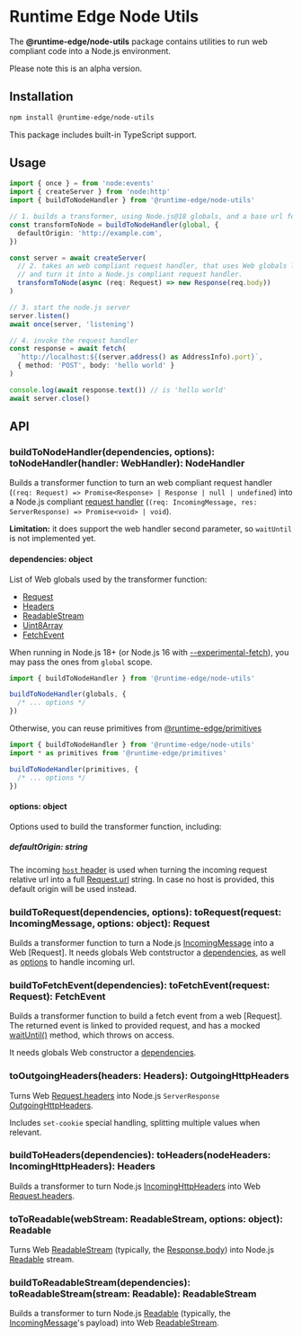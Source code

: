
# Runtime Edge Node Utils

The **@runtime-edge/node-utils** package contains utilities to run web compliant code into a Node.js environment.

<Callout type='warning' emoji='⚠️'>
  Please note this is an alpha version.
</Callout>

## Installation

```sh npm2yarn
npm install @runtime-edge/node-utils
```

This package includes built-in TypeScript support.

## Usage

```ts
import { once } = from 'node:events'
import { createServer } from 'node:http'
import { buildToNodeHandler } from '@runtime-edge/node-utils'

// 1. builds a transformer, using Node.js@18 globals, and a base url for URL constructor.
const transformToNode = buildToNodeHandler(global, {
  defaultOrigin: 'http://example.com',
})

const server = await createServer(
  // 2. takes an web compliant request handler, that uses Web globals like Request and Response,
  // and turn it into a Node.js compliant request handler.
  transformToNode(async (req: Request) => new Response(req.body))
)

// 3. start the node.js server
server.listen()
await once(server, 'listening')

// 4. invoke the request handler
const response = await fetch(
  `http://localhost:${(server.address() as AddressInfo).port}`,
  { method: 'POST', body: 'hello world' }
)

console.log(await response.text()) // is 'hello world'
await server.close()
```

## API

### buildToNodeHandler(dependencies, options): toNodeHandler(handler: WebHandler): NodeHandler

Builds a transformer function to turn an web compliant request handler (`(req: Request) => Promise<Response> | Response | null | undefined`) into
a Node.js compliant [request handler](https://nodejs.org/api/http.html#httpcreateserveroptions-requestlistener) (`(req: IncomingMessage, res: ServerResponse) => Promise<void> | void`).

**Limitation:** it does support the web handler second parameter, so `waitUntil` is not implemented yet.

#### dependencies: object

List of Web globals used by the transformer function:

- [Request](https://developer.mozilla.org/en-US/docs/Web/API/Request)
- [Headers](https://developer.mozilla.org/en-US/docs/Web/API/Headers)
- [ReadableStream](https://developer.mozilla.org/en-US/docs/Web/API/ReadableStream)
- [Uint8Array](https://developer.mozilla.org/en-US/docs/Web/JavaScript/Reference/Global_Objects/Uint8Array)
- [FetchEvent](https://developer.mozilla.org/en-US/docs/Web/API/FetchEvent)

When running in Node.js 18+ (or Node.js 16 with [--experimental-fetch](https://nodejs.org/docs/latest-v16.x/api/cli.html#node_optionsoptions)), you may pass the ones from `global` scope.

```js
import { buildToNodeHandler } from '@runtime-edge/node-utils'

buildToNodeHandler(globals, {
  /* ... options */
})
```

Otherwise, you can reuse primitives from [@runtime-edge/primitives](/packages/primitives)

```js
import { buildToNodeHandler } from '@runtime-edge/node-utils'
import * as primitives from '@runtime-edge/primitives'

buildToNodeHandler(primitives, {
  /* ... options */
})
```

#### options: object

Options used to build the transformer function, including:

##### defaultOrigin: string

The incoming [`host` header](https://developer.mozilla.org/en-US/docs/Web/HTTP/Headers/host) is used when turning the incoming request relative url into a full [Request.url](https://developer.mozilla.org/en-US/docs/Web/API/Request/url) string.
In case no host is provided, this default origin will be used instead.

### buildToRequest(dependencies, options): toRequest(request: IncomingMessage, options: object): Request

Builds a transformer function to turn a Node.js [IncomingMessage](https://nodejs.org/api/http.html#class-httpincomingmessage) into a Web [Request].
It needs globals Web contstructor a [dependencies](#dependencies-object), as well as [options](#options-object) to handle incoming url.

### buildToFetchEvent(dependencies): toFetchEvent(request: Request): FetchEvent

Builds a transformer function to build a fetch event from a web [Request].
The returned event is linked to provided request, and has a mocked [waitUntil()](https://developer.mozilla.org/en-US/docs/Web/API/ExtendableEvent/waitUntil) method, which throws on access.

It needs globals Web constructor a [dependencies](#dependencies-object).

### toOutgoingHeaders(headers: Headers): OutgoingHttpHeaders

Turns Web [Request.headers](https://developer.mozilla.org/en-US/docs/Web/API/Request/headers) into
Node.js `ServerResponse` [OutgoingHttpHeaders](https://nodejs.org/api/http.html#responsegetheaders).

Includes `set-cookie` special handling, splitting multiple values when relevant.

### buildToHeaders(dependencies): toHeaders(nodeHeaders: IncomingHttpHeaders): Headers

Builds a transformer to turn Node.js [IncomingHttpHeaders](https://nodejs.org/api/http.html#messageheaders) into
Web [Request.headers](https://developer.mozilla.org/en-US/docs/Web/API/Request/headers).

### toToReadable(webStream: ReadableStream, options: object): Readable

Turns Web [ReadableStream](https://nodejs.org/api/stream.html#readable-streams)
(typically, the [Response.body](https://developer.mozilla.org/en-US/docs/Web/API/Response/body)) into
Node.js [Readable](https://nodejs.org/api/stream.html#readable-streams) stream.

### buildToReadableStream(dependencies): toReadableStream(stream: Readable): ReadableStream

Builds a transformer to turn Node.js [Readable](https://nodejs.org/api/stream.html#readable-streams)
(typically, the [IncomingMessage](https://nodejs.org/api/http.html#class-httpincomingmessage)'s payload) into
Web [ReadableStream](https://nodejs.org/api/stream.html#readable-streams).
